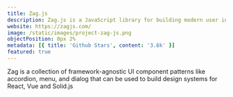 ```yaml
---
title: Zag.js
description: Zag.js is a JavaScript library for building modern user interfaces using State machines.
website: https://zagjs.com/
image: /static/images/project-zag-js.png
objectPosition: 0px 2%
metadata: [{ title: 'Github Stars', content: '3.6k' }]
featured: true
---
```


Zag is a collection of framework-agnostic UI component patterns like accordion, menu, and dialog that can be used to build design systems for React, Vue and Solid.js
